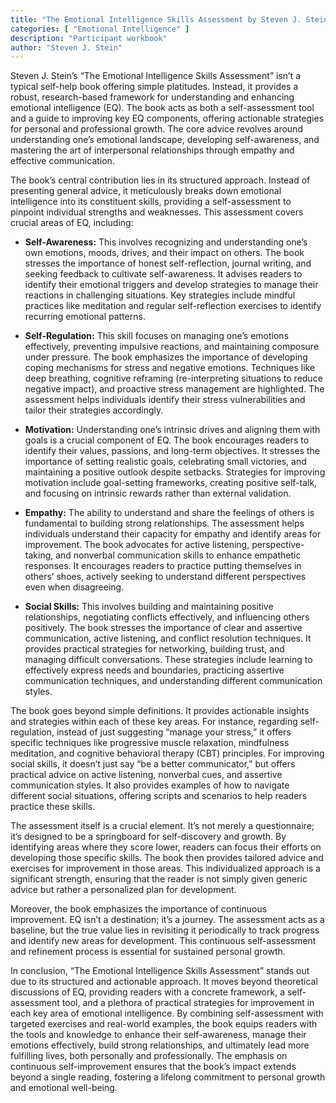 ```yaml
---
title: "The Emotional Intelligence Skills Assessment by Steven J. Stein"
categories: [ "Emotional Intelligence" ]
description: "Participant workbook"
author: "Steven J. Stein"
---
```

Steven J. Stein's "The Emotional Intelligence Skills Assessment" isn't a typical self-help book offering simple platitudes. Instead, it provides a robust, research-based framework for understanding and enhancing emotional intelligence (EQ). The book acts as both a self-assessment tool and a guide to improving key EQ components, offering actionable strategies for personal and professional growth.  The core advice revolves around understanding one's emotional landscape, developing self-awareness, and mastering the art of interpersonal relationships through empathy and effective communication.

The book's central contribution lies in its structured approach.  Instead of presenting general advice, it meticulously breaks down emotional intelligence into its constituent skills, providing a self-assessment to pinpoint individual strengths and weaknesses. This assessment covers crucial areas of EQ, including:

* **Self-Awareness:** This involves recognizing and understanding one's own emotions, moods, drives, and their impact on others. The book stresses the importance of honest self-reflection, journal writing, and seeking feedback to cultivate self-awareness.  It advises readers to identify their emotional triggers and develop strategies to manage their reactions in challenging situations.  Key strategies include mindful practices like meditation and regular self-reflection exercises to identify recurring emotional patterns.

* **Self-Regulation:** This skill focuses on managing one's emotions effectively, preventing impulsive reactions, and maintaining composure under pressure.  The book emphasizes the importance of developing coping mechanisms for stress and negative emotions.  Techniques like deep breathing, cognitive reframing (re-interpreting situations to reduce negative impact), and proactive stress management are highlighted.  The assessment helps individuals identify their stress vulnerabilities and tailor their strategies accordingly.

* **Motivation:**  Understanding one's intrinsic drives and aligning them with goals is a crucial component of EQ.  The book encourages readers to identify their values, passions, and long-term objectives.  It stresses the importance of setting realistic goals, celebrating small victories, and maintaining a positive outlook despite setbacks.  Strategies for improving motivation include goal-setting frameworks, creating positive self-talk, and focusing on intrinsic rewards rather than external validation.

* **Empathy:** The ability to understand and share the feelings of others is fundamental to building strong relationships.  The assessment helps individuals understand their capacity for empathy and identify areas for improvement.  The book advocates for active listening, perspective-taking, and nonverbal communication skills to enhance empathetic responses.  It encourages readers to practice putting themselves in others' shoes, actively seeking to understand different perspectives even when disagreeing.

* **Social Skills:** This involves building and maintaining positive relationships, negotiating conflicts effectively, and influencing others positively.  The book stresses the importance of clear and assertive communication, active listening, and conflict resolution techniques.  It provides practical strategies for networking, building trust, and managing difficult conversations.  These strategies include learning to effectively express needs and boundaries, practicing assertive communication techniques, and understanding different communication styles.

The book goes beyond simple definitions.  It provides actionable insights and strategies within each of these key areas. For instance, regarding self-regulation, instead of just suggesting "manage your stress," it offers specific techniques like progressive muscle relaxation, mindfulness meditation, and cognitive behavioral therapy (CBT) principles.  For improving social skills, it doesn't just say "be a better communicator," but offers practical advice on active listening, nonverbal cues, and assertive communication styles.  It also provides examples of how to navigate different social situations, offering scripts and scenarios to help readers practice these skills.

The assessment itself is a crucial element. It's not merely a questionnaire; it's designed to be a springboard for self-discovery and growth.  By identifying areas where they score lower, readers can focus their efforts on developing those specific skills.  The book then provides tailored advice and exercises for improvement in those areas. This individualized approach is a significant strength, ensuring that the reader is not simply given generic advice but rather a personalized plan for development.

Moreover, the book emphasizes the importance of continuous improvement.  EQ isn't a destination; it's a journey.  The assessment acts as a baseline, but the true value lies in revisiting it periodically to track progress and identify new areas for development.  This continuous self-assessment and refinement process is essential for sustained personal growth.

In conclusion, "The Emotional Intelligence Skills Assessment" stands out due to its structured and actionable approach. It moves beyond theoretical discussions of EQ, providing readers with a concrete framework, a self-assessment tool, and a plethora of practical strategies for improvement in each key area of emotional intelligence. By combining self-assessment with targeted exercises and real-world examples, the book equips readers with the tools and knowledge to enhance their self-awareness, manage their emotions effectively, build strong relationships, and ultimately lead more fulfilling lives, both personally and professionally.  The emphasis on continuous self-improvement ensures that the book's impact extends beyond a single reading, fostering a lifelong commitment to personal growth and emotional well-being.


